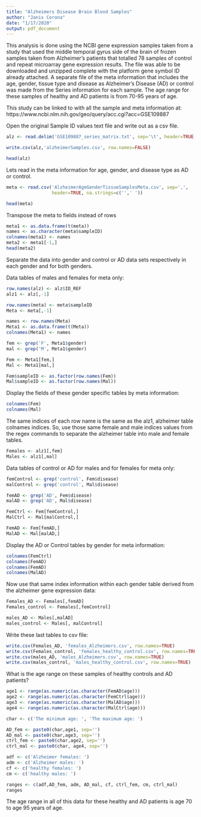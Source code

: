 ---
title: "Alzheimers Disease Brain Blood Samples"
author: "Janis Corona"
date: "1/17/2020"
output: pdf_document
---

This analysis is done using the NCBI gene expression samples taken from a study that used the middle temporal gyrus side of the brain of frozen samples taken from Alzheimer's patients that totalled 78 samples of control and repeat microarray gene expression results. The file was able to be downloaded and unzipped complete with the platform gene symbol ID already attached. A separate file of the meta information that includes the age, gender, tissue type and disease as Alzheimer's Disease (AD) or control was made from the Series information for each sample. The age range for these samples of healthy and AD patients is from 70-95 years of age.

This study can be linked to with all the sample and meta information at: https://www.ncbi.nlm.nih.gov/geo/query/acc.cgi?acc=GSE109887


Open the original Sample ID values text file and write out as a csv file.
```{r}
alz <- read.delim('GSE109887_series_matrix.txt', sep='\t', header=TRUE, na.strings=c('',' '), comment.char='!')

write.csv(alz,'alzheimerSamples.csv', row.names=FALSE)

```

```{r}
head(alz)
```


Lets read in the meta information for age, gender, and disease type as AD or control.
```{r}
meta <- read.csv('AlzheimerAgeGenderTissueSamplesMeta.csv', sep=',',
                 header=TRUE, na.strings=c('',' '))
```

```{r}
head(meta)
```


Transpose the meta to fields instead of rows
```{r}

meta1 <- as.data.frame(t(meta))
names <- as.character(meta$sampleID)
colnames(meta1) <- names
meta2 <- meta1[-1,]
head(meta2)
```


Separate the data into gender and control or AD data sets respectively in each gender and for both genders.

Data tables of males and females for meta only:
```{r}
row.names(alz) <- alz$ID_REF
alz1 <- alz[,-1]

row.names(meta) <- meta$sampleID
Meta <- meta[,-1]

names <- row.names(Meta)
Meta1 <- as.data.frame(t(Meta))
colnames(Meta1) <- names

fem <- grep('F', Meta1$gender)
mal <- grep('M', Meta1$gender)

Fem <- Meta1[fem,]
Mal <- Meta1[mal,]

Fem$sampleID <- as.factor(row.names(Fem))
Mal$sampleID <- as.factor(row.names(Mal))
```

Display the fields of these gender specific tables by meta information:
```{r}
colnames(Fem)
colnames(Mal)
```

The same indices of each row name is the same as the alz1, alzheimer table colnames indices. So, use those same female and male indices values from the regex commands to separate the alzheimer table into male and female tables.
```{r}
Females <- alz1[,fem]
Males <- alz1[,mal]
```



Data tables of control or AD for males and for females for meta only:
```{r}
femControl <- grep('control', Fem$disease)
malControl <- grep('control', Mal$disease)

femAD <- grep('AD', Fem$disease)
malAD <- grep('AD', Mal$disease)

FemCtrl <- Fem[femControl,]
MalCtrl <- Mal[malControl,]

FemAD <- Fem[femAD,]
MalAD <- Mal[malAD,]
```

Display the AD or Control tables by gender for meta information:
```{r}
colnames(FemCtrl)
colnames(FemAD)
colnames(FemAD)
colnames(MalAD)
```

Now use that same index information within each gender table derived from the alzheimer gene expression data:
```{r}
Females_AD <- Females[,femAD]
Females_control <- Females[,femControl]

males_AD <- Males[,malAD]
males_control <- Males[, malControl]
```

Write these last tables to csv file:
```{r}
write.csv(Females_AD, 'females_Alzheimers.csv', row.names=TRUE)
write.csv(Females_control, 'females_healthy_control.csv', row.names=TRUE)
write.csv(males_AD, 'males_Alzheimers.csv', row.names=TRUE)
write.csv(males_control, 'males_healthy_control.csv', row.names=TRUE)
```

What is the age range on these samples of healthy controls and AD patients?
```{r}
age1 <- range(as.numeric(as.character(FemAD$age)))
age2 <- range(as.numeric(as.character(FemCtrl$age)))
age3 <- range(as.numeric(as.character(MalAD$age)))
age4 <- range(as.numeric(as.character(MalCtrl$age)))

char <- c('The minimum age: ', 'The maximum age: ')

AD_fem <- paste0(char,age1, sep='')
AD_mal <- paste0(char,age3, sep='')
ctrl_fem <- paste0(char,age2, sep='')
ctrl_mal <- paste0(char, age4, sep='')

adf <- c('Alzheimer females: ')
adm <- c('Alzheimer males: ')
cf <- c('healthy females: ')
cm <- c('healthy males: ')

ranges <- c(adf,AD_fem, adm, AD_mal, cf, ctrl_fem, cm, ctrl_mal)
ranges
```

The age range in all of this data for these healthy and AD patients is age 70 to age 95 years of age.




